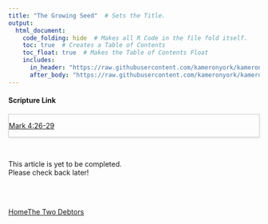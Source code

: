 ```yaml
---
title: "The Growing Seed"  # Sets the Title.
output: 
  html_document:
    code_folding: hide  # Makes all R Code in the file fold itself.
    toc: true  # Creates a Table of Contents
    toc_float: true  # Makes the Table of Contents Float
    includes:
      in_header: "https://raw.githubusercontent.com/kameronyork/kameronyork.github.io/main/parables/header.html"
      after_body: "https://raw.githubusercontent.com/kameronyork/kameronyork.github.io/main/parables/footer.html"
---
```

<link rel=stylesheet href=https://kameronyork.github.io/scripting/themify-icons/themify-icons.css>


#### Scripture Link
<div style="border: 1px solid #ccc; box-shadow: 0px 2px 4px rgba(0, 0, 0, 0.1);">
  <a href="https://www.churchofjesuschrist.org/study/scriptures/nt/mark/4.26-29">Mark 4:26-29</a>
</div>
<br>


<p>
This article is yet to be completed.<br>
Please check back later!
</p>

<br>
<br>

<div class="container"><div class="row"><div class="col-md-12 text-center"><nav class="pagination mt-3"><a class="btn btn-outline-primary mr-2" href="https://www.kameronyork.com/parables"><i class="ti-arrow-left mr-2"></i>Home</a><a class="btn btn-outline-primary" href="https://www.kameronyork.com/parables/two-debtors.html">The Two Debtors<i class="ti-arrow-right ml-2"></i></a></nav></div></div></div>
